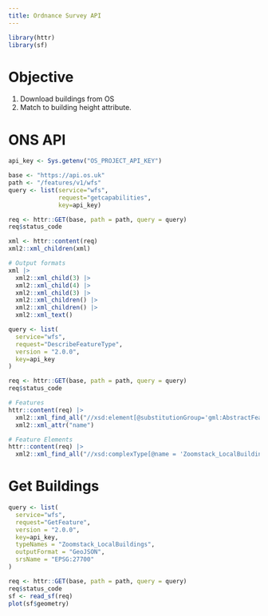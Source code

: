 ```yaml
---
title: Ordnance Survey API
---
```


```r
library(httr)
library(sf)
```

# Objective

1. Download buildings from OS 
2. Match to building height attribute.

# ONS API

```r
api_key <- Sys.getenv("OS_PROJECT_API_KEY")

base <- "https://api.os.uk"
path <- "/features/v1/wfs"
query <- list(service="wfs",
              request="getcapabilities",
              key=api_key)

req <- httr::GET(base, path = path, query = query)
req$status_code

xml <- httr::content(req) 
xml2::xml_children(xml) 

# Output formats
xml |>
  xml2::xml_child(3) |>
  xml2::xml_child(4) |>
  xml2::xml_child(3) |> 
  xml2::xml_children() |>
  xml2::xml_children() |>
  xml2::xml_text()  

```


```r
query <- list(
  service="wfs",
  request="DescribeFeatureType",
  version = "2.0.0",
  key=api_key
)

req <- httr::GET(base, path = path, query = query)
req$status_code

# Features
httr::content(req) |>
  xml2::xml_find_all("//xsd:element[@substitutionGroup='gml:AbstractFeature']") |>
  xml2::xml_attr("name")

# Feature Elements
httr::content(req) |>
  xml2::xml_find_all("//xsd:complexType[@name = 'Zoomstack_LocalBuildingsFeatureType']//xsd:element") 
```

# Get Buildings

```r
query <- list(
  service="wfs",
  request="GetFeature",
  version = "2.0.0",
  key=api_key,
  typeNames = "Zoomstack_LocalBuildings",
  outputFormat = "GeoJSON",
  srsName = "EPSG:27700"
)

req <- httr::GET(base, path = path, query = query)
req$status_code
sf <- read_sf(req)
plot(sf$geometry)
```

